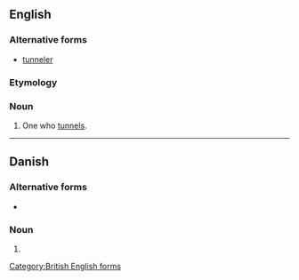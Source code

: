 ==English==

===Alternative forms===
* [[tunneler]]

===Etymology===
{{suffix|en|tunnel|er}}

===Noun===
{{en-noun}}

# One who [[tunnel]]s.

[[Category:British English forms]]

----

==Danish==

===Alternative forms===
* {{l|da|tunneler}}

===Noun===
{{head|da|noun form|g=c}}

# {{inflection of|da|tunnel||indef|p}}